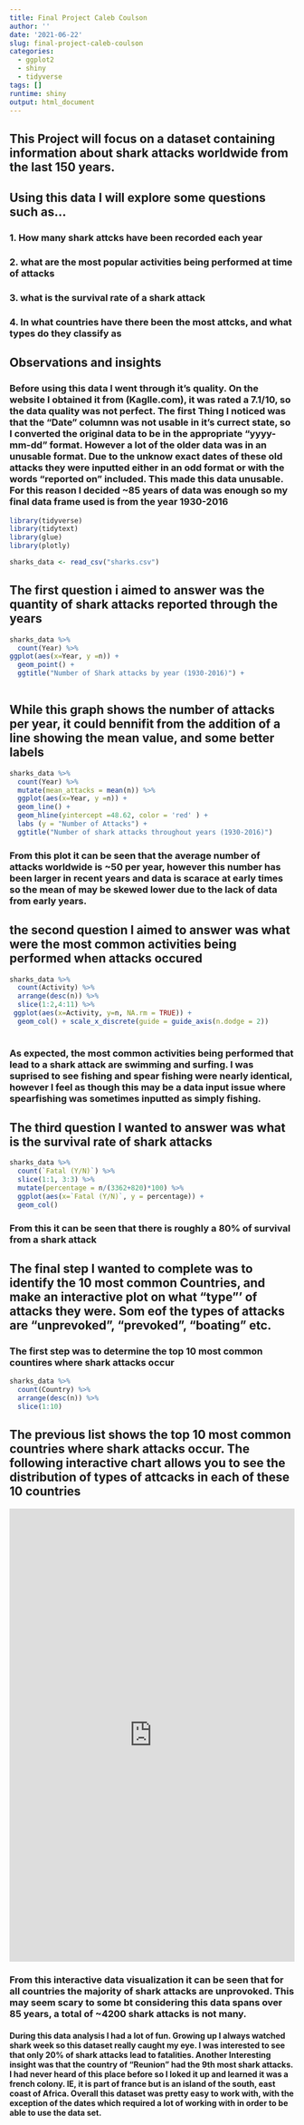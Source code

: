 ```yaml
---
title: Final Project Caleb Coulson
author: ''
date: '2021-06-22'
slug: final-project-caleb-coulson
categories:
  - ggplot2
  - shiny
  - tidyverse
tags: []
runtime: shiny
output: html_document 
---
```


## This Project will focus on a dataset containing information about shark attacks worldwide from the last 150 years. 

## Using this data I will explore some questions such as...
### 1. How many shark attcks have been recorded each year 
### 2. what are the most popular activities being performed at time of attacks
### 3. what is the survival rate of a shark attack
### 4. In what countries have there been the most attcks, and what types do they classify as 


## Observations and insights

### Before using this data I went through it's quality. On the website I obtained it from (Kaglle.com), it was rated a 7.1/10, so the data quality was not perfect. The first Thing I noticed was that the "Date" columnn was not usable in it's currect state, so I converted the original data to be in the appropriate "yyyy-mm-dd" format. However a lot of the older data was in an unusable format. Due to the unknow exact dates of these old attacks they were inputted either in an odd format or with the words "reported on" included. This made this data unusable. For this reason I decided ~85 years of data was enough so my final data frame used is from the year 1930-2016

```r
library(tidyverse)
library(tidytext)
library(glue)
library(plotly)
```

```r
sharks_data <- read_csv("sharks.csv")
```

## The first question i aimed to answer was the quantity of shark attacks reported through the years
```r
sharks_data %>%
  count(Year) %>%
ggplot(aes(x=Year, y =n)) +
  geom_point() +
  ggtitle("Number of Shark attacks by year (1930-2016)") +
 
```

## While this graph shows the number of attacks per year, it could bennifit from the addition of a line showing the mean value, and some better labels
```r
sharks_data %>%
  count(Year) %>% 
  mutate(mean_attacks = mean(n)) %>%
  ggplot(aes(x=Year, y =n)) +
  geom_line() +
  geom_hline(yintercept =48.62, color = 'red' ) +
  labs (y = "Number of Attacks") +
  ggtitle("Number of shark attacks throughout years (1930-2016)")

```

### From this plot it can be seen that the average number of attacks worldwide is ~50 per year, however this number has been larger in recent years and data is scarace at early times so the mean of may be skewed lower due to the lack of data from early years.

## the second question I aimed to answer was what were the most common activities being performed when attacks occured 
```r
sharks_data %>%
  count(Activity) %>%
  arrange(desc(n)) %>%
  slice(1:2,4:11) %>%
 ggplot(aes(x=Activity, y=n, NA.rm = TRUE)) +
  geom_col() + scale_x_discrete(guide = guide_axis(n.dodge = 2))
 
```

### As expected, the most common activities being performed that lead to a shark attack are swimming and surfing. I was suprised to see fishing and spear fishing were nearly identical, however I feel as though this may be a data input issue where spearfishing was sometimes inputted as simply fishing.

## The third question I wanted to answer was what is the survival rate of shark attacks
```r
sharks_data %>%
  count(`Fatal (Y/N)`) %>% 
  slice(1:1, 3:3) %>%
  mutate(percentage = n/(3362+820)*100) %>%
  ggplot(aes(x=`Fatal (Y/N)`, y = percentage)) +
  geom_col()

```

### From this it can be seen that there is roughly a 80% of survival from a shark attack


## The final step I wanted to complete was to identify the 10 most common Countries, and make an interactive plot on what "type"' of attacks they were. Som eof the types of attacks are "unprevoked", "prevoked", "boating" etc. 
### The first step was to determine the top 10 most common countires where shark attacks occur 
```r
sharks_data %>%
  count(Country) %>%
  arrange(desc(n)) %>%
  slice(1:10)
```
## The previous list shows the top 10 most common countries where shark attacks occur. The following interactive chart allows you to see the distribution of types of attcacks in each of these 10 countries

<iframe src="https://ccoulson.shinyapps.io/DataAnalyticsCCProject/"
height="800" width="100%" frameborder="no"></iframe>


### From this interactive data visualization it can be seen that for all countries the majority of shark attacks are unprovoked. This may seem scary to some bt considering this data spans over 85 years, a total of ~4200 shark attacks is not many.

#### During this data analysis I had a lot of fun. Growing up I always watched shark week so this dataset really caught my eye. I was interested to see that only 20% of shark attacks lead to fatalities. Another Interesting insight was that the country of "Reunion" had the 9th most shark attacks. I had never heard of this place before so I loked it up and learned it was a french colony. IE, it is part of france but is an island of the south, east coast of Africa. Overall this dataset was pretty easy to work with, with the exception of the dates which required a lot of working with in order to be able to use the data set. 
